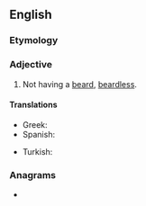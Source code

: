 ==English==

===Etymology===
{{prefix|en|un|bearded}}

===Adjective===
{{en-adj|-}}

# Not having a [[beard]], [[beardless]].

====Translations====
{{trans-top|without a beard}}
* Greek: {{t+|el|αγένειος}}
* Spanish: {{t+|es|lampiño}}
{{trans-mid}}
* Turkish: {{t+|tr|sakalsız}}
{{trans-bottom}}

===Anagrams===
* {{anagrams|en|a=abddeenru|aburdened|unbreaded}}